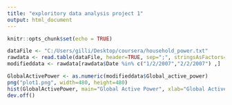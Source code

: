 ---
title: "exploritory data analysis project 1"
output: html_document
---

```{r setup, include=FALSE}
knitr::opts_chunk$set(echo = TRUE)

dataFile <- "C:/Users/gilli/Desktop/coursera/household_power.txt"
rawdata <- read.table(dataFile, header=TRUE, sep=";", stringsAsFactors=FALSE, dec=".")
modifieddata <- rawdata[rawdata$Date %in% c("1/2/2007","2/2/2007") ,]

GlobalActivePower <- as.numeric(modifieddata$Global_active_power)
png("plot1.png", width=480, height=480)
hist(GlobalActivePower, main="Global Active Power", xlab="Global Active Power(kilowatts)", col = "Red") 
dev.off()

```

